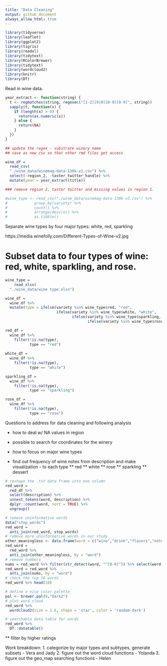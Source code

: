 ```yaml
---
title: "Data Cleaning"
output: github_document
always_allow_html: true
---
```


```r
library(tidyverse)
library(leaflet)
library(ggplot2)
library(tigris)
library(readxl)
library(tidytext)
library(RColorBrewer)
library(tidytext)
library(wordcloud2)
library(knitr)
library(DT)
```

Read in wine data.

```r
year_extract <- function(string) {
  t <- regmatches(string, regexec("[1-2][9|0][0-9][0-9]", string))
  sapply(t, function(x) {
    if (length(x) > 0) {
      return(as.numeric(x))
    } else {
      return(NA)    
    }
  })
}

## update the regex - substrate winery name
## save as new csv so that other rmd files get access

```

```r
wine_df = 
  read_csv(
  "./wine_data/winemag-data-130k-v2.csv") %>% 
  select(-region_2, -taster_twitter_handle) %>% 
  mutate(year = year_extract(title))

### remove region 2, taster twitter and missing values in region 1.

#wine_type <- read_csv("./wine_data/winemag-data-130k-v2.csv") %>% 
#            group_by(variety) %>% 
#            count() %>% 
#            arrange(desc(n)) %>% 
#            as.tibble()

```

Separate wine types by four major types: white, red, sparkling

https://media.winefolly.com/Different-Types-of-Wine-v2.jpg


# Subset data to four types of wine: red, white, sparkling, and rose.
```r

wine_type = 
    read_xlsx(
  "./wine_data/wine type.xlsx")  

wine_df = 
  wine_df %>% 
  mutate(type = ifelse(variety %in% wine_type$red, "red", 
                       ifelse(variety %in% wine_type$white, "white", 
                              ifelse(variety %in% wine_type$sparkling, "sparkling", 
                                     ifelse(variety %in% wine_type$rose, "rose", NA )))))

red_df = 
  wine_df %>% 
    filter(!is.na(type),
           type == "red")
  
white_df = 
  wine_df %>% 
    filter(!is.na(type),
           type == "white")

sparkling_df = 
  wine_df %>% 
    filter(!is.na(type),
           type == "sparkling")

rose_df = 
  wine_df %>% 
    filter(!is.na(type),
           type == "rose")
```


Questions to address for data cleaning and following analysis 

* how to deal w/ NA values in region

* possible to search for coordinates for the winery

* how to focus on major wine types

* find out frequency of wine notes from description and make visualization - to each type
  ** red
  ** white
  ** rose
  ** sparkling
  ** dessert
```r
# reshape the .txt data frame into one column
red_word = 
  red_df %>% 
  select(description) %>% 
  unnest_tokens(word, description) %>% 
  dplyr::count(word, sort = TRUE) %>% 
  ungroup()

# remove uninformative words
data("stop_words")
red_word = 
  anti_join(red_word, stop_words)
# remove more uninformative words in our study
other_meaningless <- data.frame(word = c("wine","drink","flavors","notes","finish", "blend"))
red_word = 
  red_word %>% 
  anti_join(other_meaningless, by = "word")
# remove numbers
nums = red_word %>% filter(str_detect(word, "^[0-9]")) %>% select(word) %>% unique()
red_word = red_word %>% 
  anti_join(nums, by = "word")
# check the top 10 words
red_word %>% head(10)

# define a nice color palette
pal <- brewer.pal(8,"Dark2")
# plot word cloud
red_word %>% 
  wordcloud2(size = 1.6, shape = 'star', color = 'random-dark')

# searchable data table for words
red_word %>%
  DT::datatable()
```
  
  ** filter by higher ratings
  

Work breakdown:
1. categorize by major types and subtypes, generate subsets - Vera and Jady
2. figure out the word cloud functions - Yolanda
3. figure out the geo_map searching functions - Helen
